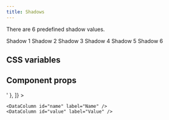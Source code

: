 ```yaml
---
title: Shadows
---
```


There are 6 predefined shadow values.

<Example gap="5">
  <Label>Shadow 1</Label>
  <ExampleBox borderSize="thin" shadow="1" />
  <Label>Shadow 2</Label>
  <ExampleBox borderSize="thin" shadow="2" />
  <Label>Shadow 3</Label>
  <ExampleBox borderSize="thin" shadow="3" />
  <Label>Shadow 4</Label>
  <ExampleBox borderSize="thin" shadow="4" />
  <Label>Shadow 5</Label>
  <ExampleBox borderSize="thin" shadow="5" />
  <Label>Shadow 6</Label>
  <ExampleBox borderSize="thin" shadow="6" />
</Example>

## CSS variables

<Example>
  <DataTable
    data={[
      { name: '--box-shadow-1', value: '0 1px 2px 0 rgb(0 0 0 / 0.05)' },
      {
        name: '--box-shadow-2',
        value: '0 1px 3px 0 rgb(0 0 0 / 0.1), 0 1px 2px -1px rgb(0 0 0 / 0.1)',
      },
      {
        name: '--box-shadow-3',
        value: '0 4px 6px -1px rgb(0 0 0 / 0.1), 0 2px 4px -2px rgb(0 0 0 / 0.1)',
      },
      {
        name: '--box-shadow-4',
        value: '0 10px 15px -3px rgb(0 0 0 / 0.1), 0 4px 6px -4px rgb(0 0 0 / 0.1)',
      },
      {
        name: '--box-shadow-5',
        value: '0 20px 25px -5px rgb(0 0 0 / 0.1), 0 8px 10px -6px rgb(0 0 0 / 0.1)',
      },
      { name: '--box-shadow-6', value: '0 25px 50px -12px rgb(0 0 0 / 0.25)' },
    ]}
  >
    <DataColumn id="name" label="Name" />
    <DataColumn id="value" label="Value" />
  </DataTable>
</Example>

## Component props

<Example>
  <DataTable
    data={[
      { name: 'shadow', value: 'Responsive<"1" | "2" | "3" | "4" | "5" | "6">' },
    ]}
>

    <DataColumn id="name" label="Name" />
    <DataColumn id="value" label="Value" />

  </DataTable>
</Example>
